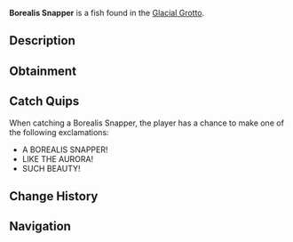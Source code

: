{{FishInfobox
|image          = Borealis Snapper.png
|rarity         = Legendary
|sea            = First Sea
|location       = [[Glacial Grotto]]
|sublocation    = 
|sources        = Fishing Rod
|radar_location = 
|prog_speed     = -30
|xp             = 1200
|weather        = Clear
|time           = Night
|season         = Winter
|bait           = Fish Head
|base_weight    = 160
|base_value     = 3500
|weight_range   = 80
|base_chance    = 1
|base_resil     = 20
}}
'''Borealis Snapper''' is a {{Rarity|Legendary}} fish found in the [[Glacial Grotto]].

== Description ==
{{Description|A vibrant fish with glowing, aurora-like patterns across its scales and frosted fins.|Bestiary Entry}}

== Obtainment ==
{{Description|Active in the Glacial Grotto during the northern lights.|Bestiary Hint}}
{{Fish Availability|
Glacial Grotto
|top_rods      = 
Leviathan's Fang Rod\57468.44\189114.96;
Free Spirit Rod\49554.01\183123.59;
Trident Rod\47926.39\177108.84;
Great Rod of Oscar\44899.65\111223.58;
Ethereal Prism Rod\43483.44\114604.6;
Lucky Rod\24375.78\89309.21;
Resourceful Rod\32799.36\91693.12;
No-Life Rod\42806.66\141111.96;
Azure Of Lagoon\30705.58\133474.62;
Long Rod\25776.37\95593;
Brick Built Rod\25227.56\94060.16;
Astralhook Rod\43381.21\112978.26;
Seraphic Rod\42646.23\116444.31;
Rod Of The Forgotten Fang\39634.38\110631;
Challenger's Rod\38664.17\112805.59;
Rod Of The Depths\35457.99\99183.73;
Rod Of The Exalted One\34609.48\95222.85;
Zeus Rod\34511.01\101765.99;
Verdant Shear Rod\33754.69\101120.25;
Blazebringer Rod\32899.03\97535.95;
Depthseeker Rod\31330.4\96434.2;
Avalanche Rod\28048.72\86120.53;
Volcanic Rod\26912.29\80462.94;
Steady Rod\8894.95\32722.09
|recommended   = Trident Rod
}}

== Catch Quips ==
When catching a Borealis Snapper, the player has a chance to make one of the following exclamations:
* A BOREALIS SNAPPER!
* LIKE THE AURORA!
* SUCH BEAUTY!

== Change History ==
{{Change History|{{subst:Current Version}}}}

== Navigation ==
{{Fish Navbox|Glacial Grotto}}
